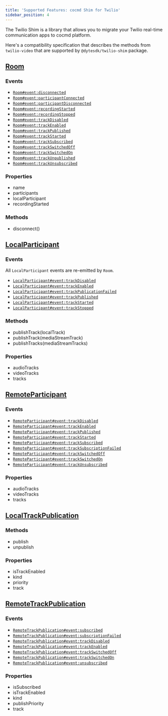 ```yaml
---
title: 'Supported Features: cocmd Shim for Twilio'
sidebar_position: 4
---
```


The Twilio Shim is a library that allows you to migrate your Twilio real-time communication apps to cocmd platform.

Here's a compatibility specification that describes the methods from `twilio-video` that are supported by `@dytesdk/twilio-shim` package.

## [Room](https://sdk.twilio.com/js/video/releases/2.27.0/docs/Room.html)

### Events

- [`Room#event:disconnected`](https://sdk.twilio.com/js/video/releases/2.27.0/docs/Room.html#event:disconnected)
- [`Room#event:participantConnected`](https://sdk.twilio.com/js/video/releases/2.27.0/docs/Room.html#event:participantConnected)
- [`Room#event:participantDisconnected`](https://sdk.twilio.com/js/video/releases/2.27.0/docs/Room.html#event:participantDisconnected)
- [`Room#event:recordingStarted`](https://sdk.twilio.com/js/video/releases/2.27.0/docs/Room.html#event:recordingStarted)
- [`Room#event:recordingStopped`](https://sdk.twilio.com/js/video/releases/2.27.0/docs/Room.html#event:recordingStopped)
- [`Room#event:trackDisabled`](https://sdk.twilio.com/js/video/releases/2.27.0/docs/Room.html#event:trackDisabled)
- [`Room#event:trackEnabled`](https://sdk.twilio.com/js/video/releases/2.27.0/docs/Room.html#event:trackEnabled)
- [`Room#event:trackPublished`](https://sdk.twilio.com/js/video/releases/2.27.0/docs/Room.html#event:trackPublished)
- [`Room#event:trackStarted`](https://sdk.twilio.com/js/video/releases/2.27.0/docs/Room.html#event:trackStarted)
- [`Room#event:trackSubscribed`](https://sdk.twilio.com/js/video/releases/2.27.0/docs/Room.html#event:trackSubscribed)
- [`Room#event:trackSwitchedOff`](https://sdk.twilio.com/js/video/releases/2.27.0/docs/Room.html#event:trackSwitchedOff)
- [`Room#event:trackSwitchedOn`](https://sdk.twilio.com/js/video/releases/2.27.0/docs/Room.html#event:trackSwitchedOn)
- [`Room#event:trackUnpublished`](https://sdk.twilio.com/js/video/releases/2.27.0/docs/Room.html#event:trackUnpublished)
- [`Room#event:trackUnsubscribed`](https://sdk.twilio.com/js/video/releases/2.27.0/docs/Room.html#event:trackUnsubscribed)

### Properties

- name
- participants
- localParticipant
- recordingStarted

### Methods

- disconnect()

## [LocalParticipant](https://sdk.twilio.com/js/video/releases/2.27.0/docs/LocalParticipant.html)

### Events

All `LocalParticipant` events are re-emitted by `Room`.

- [`LocalParticipant#event:trackDisabled`](https://sdk.twilio.com/js/video/releases/2.27.0/docs/LocalParticipant.html#event:trackDisabled)
- [`LocalParticipant#event:trackEnabled`](https://sdk.twilio.com/js/video/releases/2.27.0/docs/LocalParticipant.html#event:trackEnabled)
- [`LocalParticipant#event:trackPublicationFailed`](https://sdk.twilio.com/js/video/releases/2.27.0/docs/LocalParticipant.html#event:trackPublicationFailed)
- [`LocalParticipant#event:trackPublished`](https://sdk.twilio.com/js/video/releases/2.27.0/docs/LocalParticipant.html#event:trackPublished)
- [`LocalParticipant#event:trackStarted`](https://sdk.twilio.com/js/video/releases/2.27.0/docs/LocalParticipant.html#event:trackStarted)
- [`LocalParticipant#event:trackStopped`](https://sdk.twilio.com/js/video/releases/2.27.0/docs/LocalParticipant.html#event:trackStopped)

### Methods

- publishTrack(localTrack)
- publishTrack(mediaStreamTrack)
- publishTracks(mediaStreamTracks)

### Properties

- audioTracks
- videoTracks
- tracks

## [RemoteParticipant](https://sdk.twilio.com/js/video/releases/2.27.0/docs/RemoteParticipant.html)

### Events

- [`RemoteParticipant#event:trackDisabled`](https://sdk.twilio.com/js/video/releases/2.27.0/docs/RemoteParticipant.html#event:trackDisabled)
- [`RemoteParticipant#event:trackEnabled`](https://sdk.twilio.com/js/video/releases/2.27.0/docs/RemoteParticipant.html#event:trackEnabled)
- [`RemoteParticipant#event:trackPublished`](https://sdk.twilio.com/js/video/releases/2.27.0/docs/RemoteParticipant.html#event:trackPublished)
- [`RemoteParticipant#event:trackStarted`](https://sdk.twilio.com/js/video/releases/2.27.0/docs/RemoteParticipant.html#event:trackStarted)
- [`RemoteParticipant#event:trackSubscribed`](https://sdk.twilio.com/js/video/releases/2.27.0/docs/RemoteParticipant.html#event:trackSubscribed)
- [`RemoteParticipant#event:trackSubscriptionFailed`](https://sdk.twilio.com/js/video/releases/2.27.0/docs/RemoteParticipant.html#event:trackSubscriptionFailed)
- [`RemoteParticipant#event:trackSwitchedOff`](https://sdk.twilio.com/js/video/releases/2.27.0/docs/RemoteParticipant.html#event:trackSwitchedOff)
- [`RemoteParticipant#event:trackSwitchedOn`](https://sdk.twilio.com/js/video/releases/2.27.0/docs/RemoteParticipant.html#event:trackSwitchedOn)
- [`RemoteParticipant#event:trackUnsubscribed`](https://sdk.twilio.com/js/video/releases/2.27.0/docs/RemoteParticipant.html#event:trackUnsubscribed)

### Properties

- audioTracks
- videoTracks
- tracks

## [LocalTrackPublication](https://sdk.twilio.com/js/video/releases/2.27.0/docs/LocalTrackPublication.html)

### Methods

- publish
- unpublish

### Properties

- isTrackEnabled
- kind
- priority
- track

## [RemoteTrackPublication](https://sdk.twilio.com/js/video/releases/2.27.0/docs/RemoteTrackPublication.html)

### Events

- [`RemoteTrackPublication#event:subscribed`](https://sdk.twilio.com/js/video/releases/2.27.0/docs/RemoteTrackPublication.html#event:subscribed)
- [`RemoteTrackPublication#event:subscriptionFailed`](https://sdk.twilio.com/js/video/releases/2.27.0/docs/RemoteTrackPublication.html#event:subscriptionFailed)
- [`RemoteTrackPublication#event:trackDisabled`](https://sdk.twilio.com/js/video/releases/2.27.0/docs/RemoteTrackPublication.html#event:trackDisabled)
- [`RemoteTrackPublication#event:trackEnabled`](https://sdk.twilio.com/js/video/releases/2.27.0/docs/RemoteTrackPublication.html#event:trackEnabled)
- [`RemoteTrackPublication#event:trackSwitchedOff`](https://sdk.twilio.com/js/video/releases/2.27.0/docs/RemoteTrackPublication.html#event:trackSwitchedOff)
- [`RemoteTrackPublication#event:trackSwitchedOn`](https://sdk.twilio.com/js/video/releases/2.27.0/docs/RemoteTrackPublication.html#event:trackSwitchedOn)
- [`RemoteTrackPublication#event:unsubscribed`](https://sdk.twilio.com/js/video/releases/2.27.0/docs/RemoteTrackPublication.html#event:unsubscribed)

### Properties

- isSubscribed
- isTrackEnabled
- kind
- publishPriority
- track
